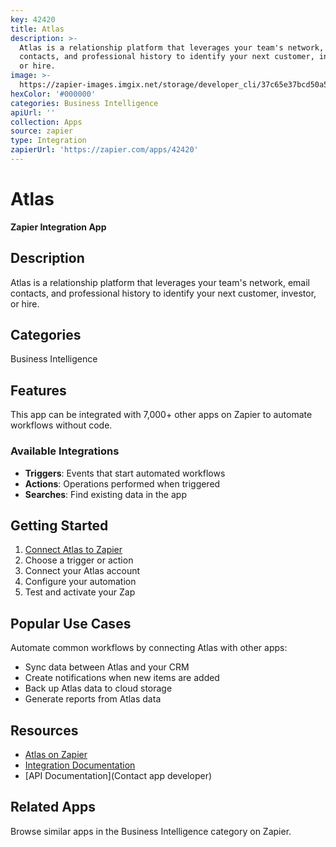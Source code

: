 ```yaml
---
key: 42420
title: Atlas
description: >-
  Atlas is a relationship platform that leverages your team's network, email
  contacts, and professional history to identify your next customer, investor,
  or hire.
image: >-
  https://zapier-images.imgix.net/storage/developer_cli/37c65e37bcd50a5a09211f1387b137f2.png?auto=format%2Ccompress&ixlib=python-3.0.0&q=50
hexColor: '#000000'
categories: Business Intelligence
apiUrl: ''
collection: Apps
source: zapier
type: Integration
zapierUrl: 'https://zapier.com/apps/42420'
---
```

# Atlas

**Zapier Integration App**

## Description

Atlas is a relationship platform that leverages your team's network, email contacts, and professional history to identify your next customer, investor, or hire.

## Categories

Business Intelligence

## Features

This app can be integrated with 7,000+ other apps on Zapier to automate workflows without code.

### Available Integrations

- **Triggers**: Events that start automated workflows
- **Actions**: Operations performed when triggered
- **Searches**: Find existing data in the app

## Getting Started

1. [Connect Atlas to Zapier](https://zapier.com/apps/42420)
2. Choose a trigger or action
3. Connect your Atlas account
4. Configure your automation
5. Test and activate your Zap

## Popular Use Cases

Automate common workflows by connecting Atlas with other apps:

- Sync data between Atlas and your CRM
- Create notifications when new items are added
- Back up Atlas data to cloud storage
- Generate reports from Atlas data

## Resources

- [Atlas on Zapier](https://zapier.com/apps/42420)
- [Integration Documentation](https://zapier.com/apps/42420/integrations)
- [API Documentation](Contact app developer)

## Related Apps

Browse similar apps in the Business Intelligence category on Zapier.
